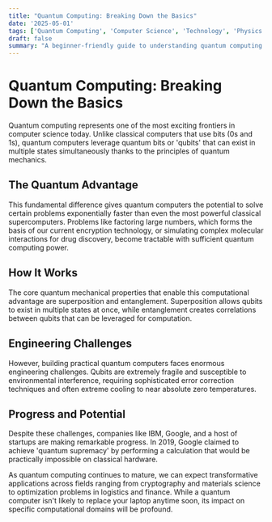 ```yaml
---
title: "Quantum Computing: Breaking Down the Basics"
date: '2025-05-01'
tags: ['Quantum Computing', 'Computer Science', 'Technology', 'Physics']
draft: false
summary: "A beginner-friendly guide to understanding quantum computing and its potential impact on computational problems previously thought unsolvable."
---
```


# Quantum Computing: Breaking Down the Basics

Quantum computing represents one of the most exciting frontiers in computer science today. Unlike classical computers that use bits (0s and 1s), quantum computers leverage quantum bits or 'qubits' that can exist in multiple states simultaneously thanks to the principles of quantum mechanics.

## The Quantum Advantage

This fundamental difference gives quantum computers the potential to solve certain problems exponentially faster than even the most powerful classical supercomputers. Problems like factoring large numbers, which forms the basis of our current encryption technology, or simulating complex molecular interactions for drug discovery, become tractable with sufficient quantum computing power.

## How It Works

The core quantum mechanical properties that enable this computational advantage are superposition and entanglement. Superposition allows qubits to exist in multiple states at once, while entanglement creates correlations between qubits that can be leveraged for computation.

## Engineering Challenges

However, building practical quantum computers faces enormous engineering challenges. Qubits are extremely fragile and susceptible to environmental interference, requiring sophisticated error correction techniques and often extreme cooling to near absolute zero temperatures.

## Progress and Potential

Despite these challenges, companies like IBM, Google, and a host of startups are making remarkable progress. In 2019, Google claimed to achieve 'quantum supremacy' by performing a calculation that would be practically impossible on classical hardware.

As quantum computing continues to mature, we can expect transformative applications across fields ranging from cryptography and materials science to optimization problems in logistics and finance. While a quantum computer isn't likely to replace your laptop anytime soon, its impact on specific computational domains will be profound.

